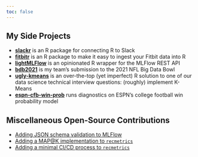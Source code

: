 ```yaml
---
toc: false
---
```


My Side Projects
-------------------------------------

* **[slackr](https://matthewrkaye.com/slackr/)** is an R package for connecting R to Slack
* **[fitbitr](https://matthewrkaye.com/fitbitr/)** is an R package to make it easy to ingest your Fitbit data into R
* **[lightMLFlow](https://github.com/collegevine/lightMLFlow)** is an opinionated R wrapper for the MLFlow REST API
* **[bdb2021](https://hjmbigdatabowl.github.io/bdb2021/articles/submission.html)** is my team's submission to the 2021 NFL Big Data Bowl
* **[ugly-kmeans](https://github.com/mrkaye97/ugly-kmeans)** is an over-the-top (yet imperfect) R solution to one of our data science technical interview questions: (roughly) implement K-Means
* **[espn-cfb-win-prob](https://github.com/mrkaye97/espn-cfb-win-prob)** runs diagnostics on ESPN's college football win probability model


Miscellaneous Open-Source Contributions
-------------------------------------
* [Adding JSON schema validation to MLFlow](https://github.com/mlflow/mlflow/pull/5458)
* [Adding a MAP@K implementation to `recmetrics`](https://github.com/statisticianinstilettos/recmetrics/pull/50)
* [Adding a minimal CI/CD process to `recmetrics`](https://github.com/statisticianinstilettos/recmetrics/pull/52)